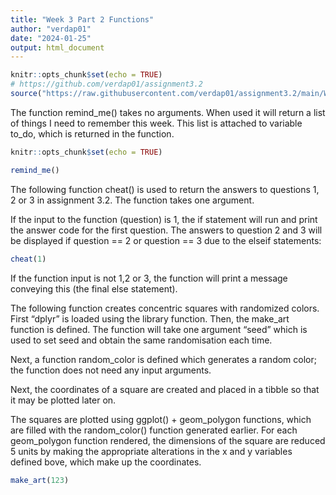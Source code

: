 ```yaml
---
title: "Week 3 Part 2 Functions"
author: "verdap01"
date: "2024-01-25"
output: html_document
---
```



```r
knitr::opts_chunk$set(echo = TRUE)
# https://github.com/verdap01/assignment3.2
source("https://raw.githubusercontent.com/verdap01/assignment3.2/main/Week%203%20Assignment%203.2.R")
```

The function remind_me() takes no arguments. When used it will return a list of things
I need to remember this week. This list is attached to variable to_do, which is
returned in the function.


```r
knitr::opts_chunk$set(echo = TRUE)

remind_me()
```



The following function cheat() is used to return the answers to questions 1, 2 or
3 in assignment 3.2. The function takes one argument.

If the input to the function (question) is 1, the if statement will run and print
the answer code for the first question. The answers to question 2 and 3 will be
displayed if question == 2 or question == 3 due to the elseif statements:

```r

cheat(1)

```

If the function input is not 1,2 or 3, the function will print a message conveying
this (the final else statement).





The following function creates concentric squares with randomized colors. First
"dplyr" is loaded using the library function. Then, the make_art function is defined.
The function will take one argument "seed" which is used to set seed and obtain 
the same randomisation each time.

Next, a function random_color is defined which generates a random color; the 
function does not need any input arguments. 

Next, the coordinates of a square are created and placed in a tibble so that it
may be plotted later on.

The squares are plotted using ggplot() + geom_polygon functions, which are filled
with the random_color() function generated earlier. For each geom_polygon function
rendered, the dimensions of the square are reduced 5 units by making the appropriate
alterations in the x and y variables defined bove, which make up the coordinates.

```r
make_art(123)
```


